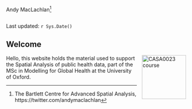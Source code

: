 Andy MacLachlan[^index-1]

[^index-1]: The Bartlett Centre for Advanced Spatial Analysis, https://twitter.com/andymaclachlan

```r
```

Last updated: `r Sys.Date()`

## Welcome {.unnumbered}

Hello, this website <a href="https://www.ucl.ac.uk/bartlett/casa/"><img src="general_images/casa_logo.jpg" alt="CASA0023 course" width="120" align="right" style="margin: 0 1em 0 1em"/></a> holds the material used to support the Spatial Analysis of public health data, part of the MSc in Modelling for Global Health at the University of Oxford.

